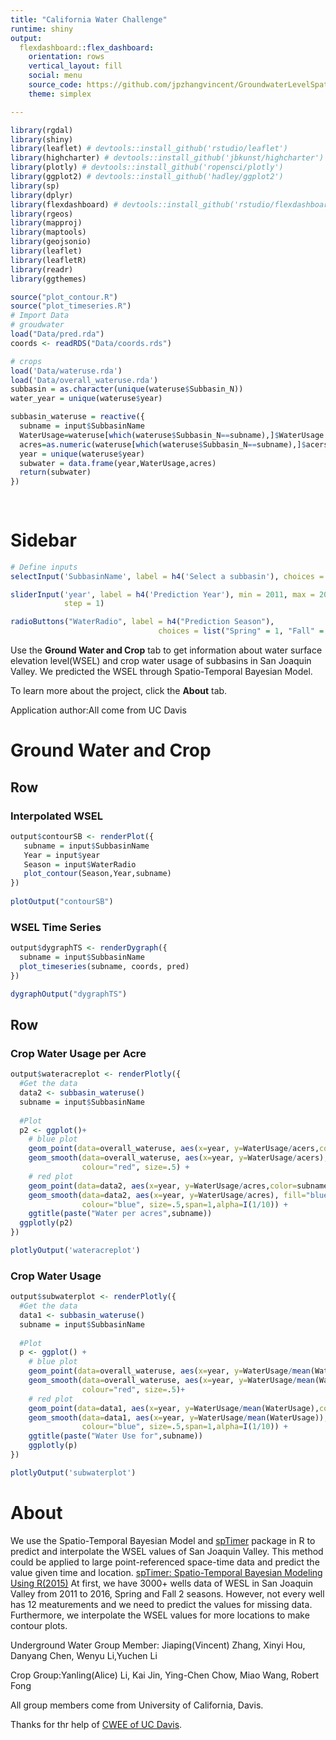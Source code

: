 ```yaml
---
title: "California Water Challenge"
runtime: shiny
output: 
  flexdashboard::flex_dashboard:
    orientation: rows
    vertical_layout: fill
    social: menu
    source_code: https://github.com/jpzhangvincent/GroundwaterLevelSpatialDataProject
    theme: simplex

---
```


<!-- Learn more about flexdashboard at https://rstudio.github.io/flexdashboard -->


```r
library(rgdal)
library(shiny)
library(leaflet) # devtools::install_github('rstudio/leaflet')
library(highcharter) # devtools::install_github('jbkunst/highcharter')
library(plotly) # devtools::install_github('ropensci/plotly')
library(ggplot2) # devtools::install_github('hadley/ggplot2')
library(sp)
library(dplyr)
library(flexdashboard) # devtools::install_github('rstudio/flexdashboard')
library(rgeos)
library(mapproj)
library(maptools)
library(geojsonio)
library(leaflet)
library(leafletR)
library(readr)
library(ggthemes)

source("plot_contour.R")
source("plot_timeseries.R")
# Import Data
# groudwater
load("Data/pred.rda")
coords <- readRDS("Data/coords.rds")

# crops
load('Data/wateruse.rda')
load('Data/overall_wateruse.rda')
subbasin = as.character(unique(wateruse$Subbasin_N))
water_year = unique(wateruse$year)

subbasin_wateruse = reactive({
  subname = input$SubbasinName
  WaterUsage=wateruse[which(wateruse$Subbasin_N==subname),]$WaterUsage
  acres=as.numeric(wateruse[which(wateruse$Subbasin_N==subname),]$acers)
  year = unique(wateruse$year)
  subwater = data.frame(year,WaterUsage,acres)
  return(subwater)
})
  
  

```

Sidebar {.sidebar}
======================================================================

```r

# Define inputs
selectInput('SubbasinName', label = h4('Select a subbasin'), choices = subbasin, selected = 'CHOWCHILLA')

sliderInput('year', label = h4('Prediction Year'), min = 2011, max = 2016, value = 2011, 
            step = 1)

radioButtons("WaterRadio", label = h4("Prediction Season"),
                                 choices = list("Spring" = 1, "Fall" = 2),selected = 1)

```

Use the __Ground Water and Crop__ tab to get information about water surface elevation level(WSEL) and crop water usage of subbasins in San Joaquin Valley. We predicted the WSEL through Spatio-Temporal Bayesian Model. 

To learn more about the project, click the __About__ tab.

Application author:All come from UC Davis

Ground Water and Crop
======================================================================

Row
----------------------------------------------------------------------

### Interpolated WSEL
```r
output$contourSB <- renderPlot({
   subname = input$SubbasinName
   Year = input$year
   Season = input$WaterRadio
   plot_contour(Season,Year,subname)
})
  
plotOutput("contourSB")
```


### WSEL Time Series
```r
output$dygraphTS <- renderDygraph({
  subname = input$SubbasinName
  plot_timeseries(subname, coords, pred)
})

dygraphOutput("dygraphTS")
```

Row
----------------------------------------------------------------------------

### Crop Water Usage per Acre
```r
output$wateracreplot <- renderPlotly({
  #Get the data
  data2 <- subbasin_wateruse() 
  subname = input$SubbasinName
  
  #Plot
  p2 <- ggplot()+
    # blue plot
    geom_point(data=overall_wateruse, aes(x=year, y=WaterUsage/acers,color="All Basin"),size =   I(2)) + theme_bw()+ ylab('WaterUsage/Acre')+theme(legend.position = "bottom")+
    geom_smooth(data=overall_wateruse, aes(x=year, y=WaterUsage/acers), fill="red",
                colour="red", size=.5) +
    # red plot
    geom_point(data=data2, aes(x=year, y=WaterUsage/acres,color=subname),size = I(2)) +
    geom_smooth(data=data2, aes(x=year, y=WaterUsage/acres), fill="blue",
                colour="blue", size=.5,span=1,alpha=I(1/10)) +
    ggtitle(paste("Water per acres",subname))
  ggplotly(p2)
})  

plotlyOutput('wateracreplot')

```

### Crop Water Usage

```r
output$subwaterplot <- renderPlotly({
  #Get the data
  data1 <- subbasin_wateruse() 
  subname = input$SubbasinName
  
  #Plot
  p <- ggplot() +
    # blue plot
    geom_point(data=overall_wateruse, aes(x=year, y=WaterUsage/mean(WaterUsage),color="All Basin"),size = I(2)) + theme_bw()+ theme(legend.position = "bottom")+
    geom_smooth(data=overall_wateruse, aes(x=year, y=WaterUsage/mean(WaterUsage)), fill="red",
                colour="red", size=.5)+
    # red plot
    geom_point(data=data1, aes(x=year, y=WaterUsage/mean(WaterUsage),color=subname),size = I(2)) +
    geom_smooth(data=data1, aes(x=year, y=WaterUsage/mean(WaterUsage)), fill="blue",
                colour="blue", size=.5,span=1,alpha=I(1/10)) +
    ggtitle(paste("Water Use for",subname))
    ggplotly(p)
})  

plotlyOutput('subwaterplot')

```

About
============================================================================
We use the Spatio-Temporal Bayesian Model and [spTimer](https://cran.r-project.org/package=spTimer) package in R to predict and interpolate the WSEL values of San Joaquin Valley. This method could be applied to large point-referenced space-time data and predict the value given time and location. [spTimer: Spatio-Temporal Bayesian Modeling Using R(2015)](https://www.jstatsoft.org/article/view/v063i15/v63i15.pdf) At first, we have 3000+ wells data of WESL in San Joaquin Valley from 2011 to 2016, Spring and Fall 2 seasons. However, not every well has 12 meaturements and we need to predict the values for missing data. Furthermore, we interpolate the WSEL values for more locations to make contour plots.

Underground Water Group Member: Jiaping(Vincent) Zhang, Xinyi Hou, Danyang Chen, Wenyu Li,Yuchen Li

Crop Group:Yanling(Alice) Li, Kai Jin, Ying-Chen Chow, Miao Wang, Robert Fong

All group members come from University of California, Davis.

Thanks for thr help of [CWEE of UC Davis](http://cwee.ucdavis.edu/). 
 

<style>

#sidebar.section.sidebar {

  background-color: white; 
  font-family: "Open Sans", "Helvetica Neue", Helvetica, Arial, sans-serif !important;

}

.js-irs-0 .irs-bar {
border-top-color: #d01010;
border-bottom-color: #d01010;
} 

.js-irs-0 .irs-bar-edge {
border-color: #d01010;
}

.js-irs-0 .irs-single, .js-irs-0 .irs-bar-edge, .js-irs-0 .irs-bar {
background: #a00;
}

</style>





